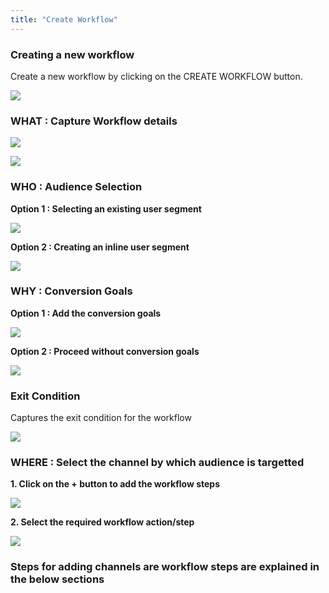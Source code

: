 ```yaml
---
title: "Create Workflow"
---
```



### Creating a new workflow

Create a new workflow by clicking on the CREATE WORKFLOW button.

![](/images/wf/wf-1.png)

### WHAT : Capture Workflow details

![](/images/wf/wf-2.png)

![](/images/wf/wf-3.png)

### WHO : Audience Selection

**Option 1 : Selecting an existing user segment**

![](/images/wf/wf-4.png)

**Option 2 : Creating an inline user segment**

![](/images/wf/wf-5.png)

### WHY : Conversion Goals 

**Option 1 : Add the conversion goals**

![](/images/wf/wf-8.png)

**Option 2 : Proceed without conversion goals**

![](/images/wf/wf-7.png)

### Exit Condition

Captures the exit condition for the workflow

![](/images/wf/wf-9.png)

### WHERE : Select the channel by which audience is targetted

**1. Click on the + button to add the workflow steps**

![](/images/wf/wf-10.png)

**2. Select the required workflow action/step**

![](/images/wf/wf-11.png)


### Steps for adding channels are workflow steps are explained in the below sections

<CardGroup>
  <Card
    title="App Inbox"
    icon="mobile"
    href="/engagement/inbox/inbox-wf-step-create"
  ></Card>
  <Card
    title="Email"
    icon="envelope"
    href="/engagement/email/email-wf-step-create"
  ></Card>
  <Card
    title="In-App"
    icon="message-sms"
    href="/engagement/inapp/inapp-wf-step-create"
  ></Card>
  <Card
    title="Push"
    icon="mobile"
    href="/engagement/mobile-push/push-wf-step-create"
  ></Card>
  <Card
    title="SMS"
    icon="message-sms"
    href="/engagement/sms/sms-wf-step-create"
  ></Card>
    <Card
    title="Whatsapp"
    icon="mobile"
    href="/engagement/whatsapp/whatsapp-wf-step-create"
  ></Card>
  <Card
    title="Webhook"
    icon="mobile"
    href="/channels/whatsapp/whatsapp-overview"
  ></Card>
</CardGroup>


